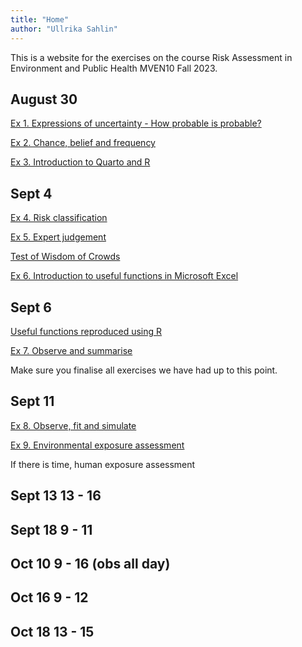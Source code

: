 ```yaml
---
title: "Home"
author: "Ullrika Sahlin"
---
```


This is a website for the exercises on the course Risk Assessment in Environment and Public Health MVEN10 Fall 2023.

## August 30

[Ex 1. Expressions of uncertainty - How probable is probable?](ex/expressing_uncertainty.qmd)

[Ex 2. Chance, belief and frequency](ex/chance_belief_frequency.qmd)

[Ex 3. Introduction to Quarto and R](ex/introduction_to_quarto_and_R.qmd)

## Sept 4 

[Ex 4. Risk classification](ex/risk_classification_ROC.qmd)

[Ex 5. Expert judgement](ex/expert_judgement.qmd)

[Test of Wisdom of Crowds](ex/wisdom_of_crowds.qmd)

[Ex 6. Introduction to useful functions in Microsoft Excel](ex/useful_functions.qmd)


## Sept 6 

[Useful functions reproduced using R](ex/useful_functions_with_R.qmd)

[Ex 7. Observe and summarise](ex/observe_summarise.qmd)

Make sure you finalise all exercises we have had up to this point. 

## Sept 11

[Ex 8. Observe, fit and simulate](ex/observe_fit_simulate.qmd)

[Ex 9. Environmental exposure assessment](ex/ex_environ_exposure_assessment.qmd)

If there is time, human exposure assessment

## Sept 13 13 - 16

## Sept 18 9 - 11

## Oct 10 9 - 16 (obs all day)

## Oct 16 9 - 12

## Oct 18 13 - 15